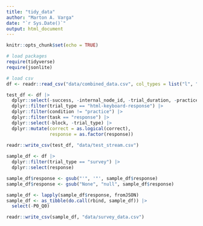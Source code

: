 ```yaml
---
title: "tidy_data"
author: "Marton A. Varga"
date: "`r Sys.Date()`"
output: html_document
---
```


```r
knitr::opts_chunk$set(echo = TRUE)
```

```r
# load packages
require(tidyverse)
require(jsonlite)
```

```r
# load csv
df <- readr::read_csv("data/combined_data.csv", col_types = list("l", "f", "i", "d", "c", "f", "f", "d", "c", "f", "_", "f", "d", "c", "f", "f", "f", "f", "d", "d", "d", "d", "d", "d", "f", "l", "l", "?", "?"))
```


```r

test_df <- df |>
  dplyr::select(-success, -internal_node_id, -trial_duration, -practice_loop) |>
  dplyr::filter(trial_type == "html-keyboard-response") |>
  dplyr::filter(condition != "practice") |>
  dplyr::filter(task == "response") |>
  dplyr::select(-block, -trial_type) |>
  dplyr::mutate(correct = as.logical(correct),
                response = as.factor(response))
  
readr::write_csv(test_df, "data/test_stream.csv")
```

```r
sample_df <- df |>
  dplyr::filter(trial_type == "survey") |>
  dplyr::select(response)

sample_df$response <- gsub("'", '"', sample_df$response)
sample_df$response <- gsub("None", "null", sample_df$response)

sample_df <- lapply(sample_df$response, fromJSON)
sample_df <- as_tibble(do.call(rbind, sample_df)) |>
  select(-P0_Q0)

readr::write_csv(sample_df, "data/survey_data.csv")
```

